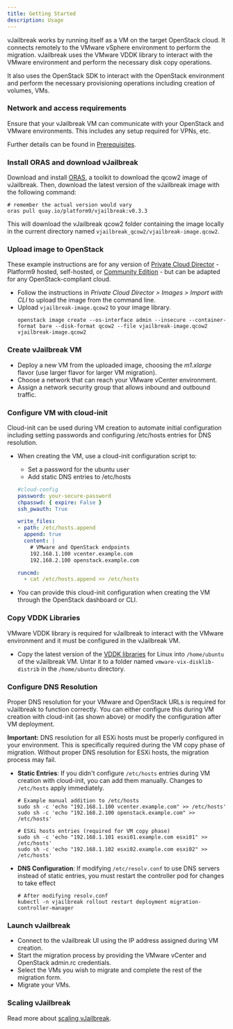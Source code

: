 ```yaml
---
title: Getting Started
description: Usage
---
```


vJailbreak works by running itself as a VM on the target OpenStack cloud. It connects remotely
to the VMware vSphere environment to perform the migration. vJailbreak uses the VMware VDDK
library to interact with the VMware environment and perform the necessary disk copy operations.

It also uses the OpenStack SDK to interact with the OpenStack environment and perform the necessary
provisioning operations including creation of volumes, VMs.

### Network and access requirements
Ensure that your vJailbreak VM can communicate with your OpenStack and VMware environments. This includes any setup required for VPNs, etc.

<ReadMore>Further details can be found in [Prerequisites](../prerequisites/).</ReadMore>

### Install ORAS and download vJailbreak

Download and install [ORAS](https://oras.land/docs/installation), a toolkit to download the qcow2 image of vJailbreak. Then, download the latest version of the vJailbreak image with the following command:
  ```shell
  # remember the actual version would vary
  oras pull quay.io/platform9/vjailbreak:v0.3.3
  ```
This will download the vJailbreak qcow2 folder containing the image locally in the current directory named `vjailbreak_qcow2/vjailbreak-image.qcow2`.

### Upload image to OpenStack
These example instructions are for any version of [Private Cloud Director](https://platform9.com/private-cloud-director/) - Platform9 hosted, self-hosted, or [Community Edition](https://platform9.com/docs/private-cloud-director/private-cloud-director/getting-started-with-community-edition) - but can be adapted for any OpenStack-compliant cloud.
- Follow the instructions in _Private Cloud Director > Images > Import with CLI_ to upload the image from the command line.
- Upload `vjailbreak-image.qcow2` to your image library.
  ```shell
  openstack image create --os-interface admin --insecure --container-format bare --disk-format qcow2 --file vjailbreak-image.qcow2 vjailbreak-image.qcow2
  ```

### Create vJailbreak VM
- Deploy a new VM from the uploaded image, choosing the _m1.xlarge_ flavor (use larger flavor for larger VM migration).
- Choose a network that can reach your VMware vCenter environment.
- Assign a network security group that allows inbound and outbound traffic.

### Configure VM with cloud-init
Cloud-init can be used during VM creation to automate initial configuration including setting passwords and configuring /etc/hosts entries for DNS resolution.
- When creating the VM, use a cloud-init configuration script to:
  - Set a password for the ubuntu user
  - Add static DNS entries to /etc/hosts

  ```yaml
  #cloud-config
  password: your-secure-password
  chpasswd: { expire: False }
  ssh_pwauth: True
  
  write_files:
  - path: /etc/hosts.append
    append: true
    content: |
      # VMware and OpenStack endpoints
      192.168.1.100 vcenter.example.com
      192.168.2.100 openstack.example.com
  
  runcmd:
    - cat /etc/hosts.append >> /etc/hosts
  ```
- You can provide this cloud-init configuration when creating the VM through the OpenStack dashboard or CLI.

### Copy VDDK Libraries
VMware VDDK library is required for vJailbreak to interact with the VMware environment and it must be configured in the vJailbreak VM.
- Copy the latest version of the [VDDK libraries](https://developer.broadcom.com/sdks/vmware-virtual-disk-development-kit-vddk/8.0) for Linux into `/home/ubuntu` of the vJailbreak VM. Untar it to a folder named `vmware-vix-disklib-distrib` in the `/home/ubuntu` directory.

### Configure DNS Resolution
Proper DNS resolution for your VMware and OpenStack URLs is required for vJailbreak to function correctly. You can either configure this during VM creation with cloud-init (as shown above) or modify the configuration after VM deployment.

**Important:** DNS resolution for all ESXi hosts must be properly configured in your environment. This is specifically required during the VM copy phase of migration. Without proper DNS resolution for ESXi hosts, the migration process may fail.


- **Static Entries**: If you didn't configure `/etc/hosts` entries during VM creation with cloud-init, you can add them manually. Changes to `/etc/hosts` apply immediately.
  ```shell
  # Example manual addition to /etc/hosts
  sudo sh -c 'echo "192.168.1.100 vcenter.example.com" >> /etc/hosts'
  sudo sh -c 'echo "192.168.2.100 openstack.example.com" >> /etc/hosts'
  
  # ESXi hosts entries (required for VM copy phase)
  sudo sh -c 'echo "192.168.1.101 esxi01.example.com esxi01" >> /etc/hosts'
  sudo sh -c 'echo "192.168.1.102 esxi02.example.com esxi02" >> /etc/hosts'
  ```

- **DNS Configuration**: If modifying `/etc/resolv.conf` to use DNS servers instead of static entries, you must restart the controller pod for changes to take effect
  ```shell
  # After modifying resolv.conf
  kubectl -n vjailbreak rollout restart deployment migration-controller-manager
  ```

### Launch vJailbreak
- Connect to the vJailbreak UI using the IP address assigned during VM creation.
- Start the migration process by providing the VMware vCenter and OpenStack admin.rc credentials.
- Select the VMs you wish to migrate and complete the rest of the migration form.
- Migrate your VMs.

### Scaling vJailbreak
<ReadMore>Read more about [scaling vJailbreak](../../guides/how-to/scaling/).</ReadMore>

